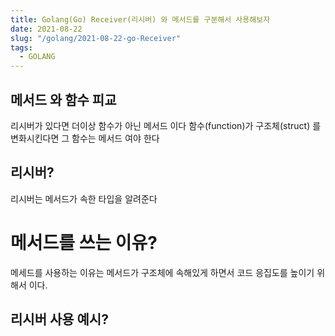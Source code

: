 ```yaml
---
title: Golang(Go) Receiver(리시버) 와 메서드를 구분해서 사용해보자
date: 2021-08-22
slug: "/golang/2021-08-22-go-Receiver"
tags:
  - GOLANG
---
```


## 메서드 와 함수 피교
리시버가 있다면 더이상 함수가 아닌 메서드 이다
함수(function)가 구조체(struct) 를
변화시킨다면 그 함수는 메서드 여야 한다

## 리시버?
리시버는 메서드가 속한 타입을 알려준다

# 메서드를 쓰는 이유?
메세드를 사용하는 이유는
메서드가 구조체에 속해있게 하면서
코드 응집도를 높이기 위해서 이다.

## 리시버 사용 예시?
